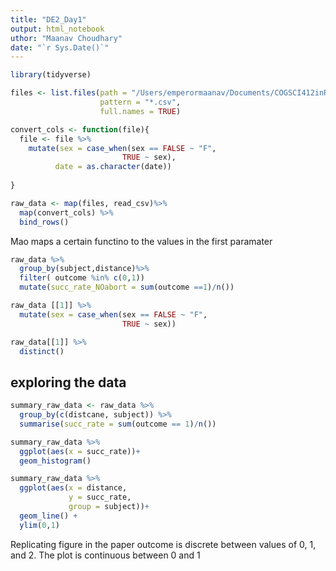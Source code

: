 ```yaml
---
title: "DE2_Day1"
output: html_notebook
uthor: "Maanav Choudhary"
date: "`r Sys.Date()`"
---
```

```r
library(tidyverse)
```

```r
files <- list.files(path = "/Users/emperormaanav/Documents/COGSCI412inR/DE2/DE2_Parker_UNZIP-BEFORE-USING/jumping_data_parker/",
                    pattern = "*.csv",
                    full.names = TRUE)
```


```r
convert_cols <- function(file){
  file <- file %>%
    mutate(sex = case_when(sex == FALSE ~ "F",
                         TRUE ~ sex),
          date = as.character(date))
  
}
```

```r
raw_data <- map(files, read_csv)%>%
  map(convert_cols) %>%
  bind_rows()
```

Mao maps a certain functino to the values in the first paramater
```r
raw_data %>%
  group_by(subject,distance)%>%
  filter( outcome %in% c(0,1))
  mutate(succ_rate_NOabort = sum(outcome ==1)/n())
```


```r
raw_data [[1]] %>%
  mutate(sex = case_when(sex == FALSE ~ "F",
                         TRUE ~ sex))
```

```r
raw_data[[1]] %>%
  distinct()
```

## exploring the data

```r
summary_raw_data <- raw_data %>%
  group_by(c(distcane, subject)) %>%
  summarise(succ_rate = sum(outcome == 1)/n())
```

```r
summary_raw_data %>%
  ggplot(aes(x = succ_rate))+
  geom_histogram()
```

```r
summary_raw_data %>%
  ggplot(aes(x = distance, 
             y = succ_rate,
             group = subject))+
  geom_line() +
  ylim(0,1)
```




Replicating figure in the paper
outcome is discrete between values of 0, 1, and 2. The plot is continuous between 0 and 1

